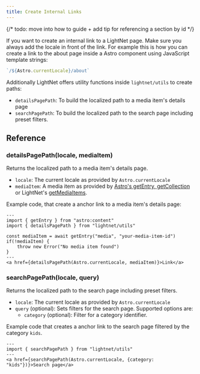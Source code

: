 ```yaml
---
title: Create Internal Links
---
```

{/* todo: move into how to guide + add tip for referencing a section by id */}


If you want to create an internal link to a LightNet page. Make sure you always add the locale in front of the link.
For example this is how you can create a link to the about page inside a Astro component using JavaScript template strings:

```ts
`/${Astro.currentLocale}/about`
```

Additionally LightNet offers utility functions inside `lightnet/utils` to create paths:

- `detailsPagePath`: To build the localized path to a media item's details page
- `searchPagePath`: To build the localized path to the search page including preset filters.

## Reference

### detailsPagePath(locale, mediaItem)

Returns the localized path to a media item's details page.

- `locale`: The current locale as provided by `Astro.currentLocale`
- `mediaItem`: A media item as provided by [Astro's getEntry, getCollection](https://docs.astro.build/en/guides/content-collections/#querying-collections) 
    or LightNet's [getMediaItems](/build/pages/media-gallery/#getmediaitems-reference).

Example code, that create a anchor link to a media item's details page:

```astro
---
import { getEntry } from "astro:content"
import { detailsPagePath } from "lightnet/utils"

const mediaItem = await getEntry("media", "your-media-item-id")
if(!mediaItem) {
    throw new Error("No media item found")
}
---
<a href={detailsPagePath(Astro.currentLocale, mediaItem)}>Link</a>
```


### searchPagePath(locale, query)

Returns the localized path to the search page including preset filters.

- `locale`: The current locale as provided by `Astro.currentLocale`
- `query` (optional): Sets filters for the search page. Supported options are:
    - `category` (optional): Filter for a category identifier.

Example code that creates a anchor link to the search page filtered by the category `kids`.

```astro
---
import { searchPagePath } from "lightnet/utils"
---
<a href={searchPagePath(Astro.currentLocale, {category: "kids"})}>Search page</a>
```